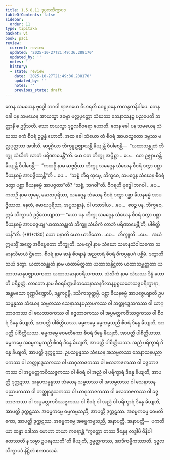 ```yaml
---
title: 1.5.8.11 ဒုဗ္ဗလသိက္ခာပဒ
tableOfContents: false
sidebar:
  order: 11
type: tipitaka
basket: vi
book: paci
review:
  current: review
  updated: '2025-10-27T21:49:36.288170'
  updated_by: ''
  notes: ''
  history:
  - state: review
    date: '2025-10-27T21:49:36.288170'
    updated_by: ''
    notes: ''
    previous_state: draft
---
```



<ReviewStatus review={frontmatter.review} showDetails={true} />

<HypothesisAnnotation frontmatter={frontmatter} />

<DynamicBreadcrumb />

<Division number="484" book="paci" e="ch" v="2" p="201">

<Paragraph number="1420" book="paci">
တေန သမယေန ဗုဒ္ဓေါ ဘဂဝါ ရာဇဂဟေ ဝိဟရတိ ဝေဠုဝနေ ကလန္ဒကနိဝါပေ. တေန ခေါ ပန သမယေန အာယသ္မာ ဒဗ္ဗော မလ္လပုတ္တော သံဃဿ သေနာသနဉ္စ ပညပေတိ ဘတ္တာနိ စ ဥဒ္ဒိသတိ. သော စာယသ္မာ ဒုဗ္ဗလစီဝရော ဟောတိ. တေန ခေါ ပန သမယေန သံဃဿ ဧကံ စီဝရံ ဥပ္ပန္နံ ဟောတိ. အထ ခေါ သံဃော တံ စီဝရံ အာယသ္မတော ဒဗ္ဗဿ မလ္လပုတ္တဿ အဒါသိ. ဆဗ္ဗဂ္ဂိယာ ဘိက္ခူ ဥဇ္ဈာယန္တိ ခိယျန္တိ ဝိပါစေန္တိ—  “ယထာသန္ထုတံ ဘိက္ခူ သံဃိကံ လာဘံ ပရိဏာမေန္တီ”တိ.
</Paragraph>

<Paragraph number="1421" book="paci">
ယေ တေ ဘိက္ခူ အပ္ပိစ္ဆာ …ပေ…  တေ ဥဇ္ဈာယန္တိ ခိယျန္တိ ဝိပါစေန္တိ—  “ကထဉှိ နာမ ဆဗ္ဗဂ္ဂိယာ ဘိက္ခူ သမဂ္ဂေန သံဃေန စီဝရံ ဒတွာ ပစ္ဆာ ခီယနဓမ္မံ အာပဇ္ဇိဿန္တီ”တိ …ပေ…  “သစ္စံ ကိရ တုမှေ, ဘိက္ခဝေ, သမဂ္ဂေန သံဃေန စီဝရံ ဒတွာ ပစ္ဆာ ခီယနဓမ္မံ အာပဇ္ဇထာ”တိ? “သစ္စံ, ဘဂဝါ”တိ. ဝိဂရဟိ ဗုဒ္ဓေါ ဘဂဝါ …ပေ…  ကထဉှိ နာမ တုမှေ, မောဃပုရိသာ, သမဂ္ဂေန သံဃေန စီဝရံ ဒတွာ ပစ္ဆာ ခီယနဓမ္မံ အာပဇ္ဇိဿထ. နေတံ, မောဃပုရိသာ, အပ္ပသန္နာနံ, ဝါ ပသာဒါယ …ပေ…  ဧဝဉ္စ ပန, ဘိက္ခဝေ, ဣမံ သိက္ခာပဒံ ဥဒ္ဒိသေယျာထ—
</Paragraph>

</Division>
<Division number="485" book="paci" e="ch" v="2" p="202">

<Paragraph number="1422" book="paci">
<Emphasis>“ယော ပန ဘိက္ခု သမဂ္ဂေန သံဃေန စီဝရံ ဒတွာ ပစ္ဆာ ခီယနဓမ္မံ အာပဇ္ဇေယျ ‘ယထာသန္ထုတံ ဘိက္ခူ သံဃိကံ လာဘံ ပရိဏာမေန္တီ’တိ, ပါစိတ္တိယန်”</Emphasis>တိ. (*81*:<Emphasis>130</Emphasis>)
</Paragraph>

</Division>
<Division number="486" book="paci" e="ch" v="2" p="202">

<Paragraph number="1423" book="paci">
<Emphasis>ယော ပနာ</Emphasis>တိ ယော ယာဒိသော …ပေ…  <Emphasis>ဘိက္ခူ</Emphasis>တိ …ပေ…  အယံ ဣမသ္မိံ အတ္ထေ အဓိပ္ပေတော ဘိက္ခူတိ.
</Paragraph>

<Paragraph number="1424" book="paci">
<Emphasis>သမဂ္ဂေါ</Emphasis> နာမ သံဃော သမာနသံဝါသကော သမာနသီမာယံ ဌိတော.
</Paragraph>

<Paragraph number="1425" book="paci">
<Emphasis>စီဝရံ</Emphasis> နာမ ဆန္နံ စီဝရာနံ အညတရံ စီဝရံ ဝိကပ္ပနုပဂံ ပစ္ဆိမံ.
</Paragraph>

<Paragraph number="1426" book="paci">
<Emphasis>ဒတွာ</Emphasis>တိ သယံ ဒတွာ.
</Paragraph>

<Paragraph number="1427" book="paci">
<Emphasis>ယထာသန္ထုတံ</Emphasis> နာမ ယထာမိတ္တတာ ယထာသန္ဒိဋ္ဌတာ ယထာသမ္ဘတ္တတာ ယထာသမာနုပဇ္ဈာယကတာ ယထာသမာနာစရိယကတာ.
</Paragraph>

<Paragraph number="1428" book="paci">
<Emphasis>သံဃိကံ</Emphasis> နာမ သံဃဿ ဒိန္နံ ဟောတိ ပရိစ္စတ္တံ.
</Paragraph>

<Paragraph number="1429" book="paci">
<Emphasis>လာဘော</Emphasis> နာမ စီဝရပိဏ္ဍပါတသေနာသနဂိလာနပ္ပစ္စယဘေသဇ္ဇပရိက္ခာရာ, အန္တမသော စုဏ္ဏပိဏ္ဍောပိ, ဒန္တကဋ္ဌမ္ပိ, ဒသိကသုတ္တမ္ပိ.
</Paragraph>

<Paragraph number="1430" book="paci">
<Emphasis>ပစ္ဆာ ခီယနဓမ္မံ အာပဇ္ဇေယျာ</Emphasis>တိ ဥပသမ္ပန္နဿ သံဃေန သမ္မတဿ သေနာသနပညာပကဿ ဝါ ဘတ္တုဒ္ဒေသကဿ ဝါ ယာဂုဘာဇကဿ ဝါ ဖလဘာဇကဿ ဝါ ခဇ္ဇဘာဇကဿ ဝါ အပ္ပမတ္တကဝိဿဇ္ဇကဿ ဝါ စီဝရံ ဒိန္နေ ခိယျတိ, အာပတ္တိ ပါစိတ္တိယဿ.
</Paragraph>

</Division>
<Division number="487" book="paci" e="ch" v="2" p="202">

<Paragraph number="1431" book="paci">
ဓမ္မကမ္မေ ဓမ္မကမ္မသညီ စီဝရံ ဒိန္နေ ခိယျတိ, အာပတ္တိ ပါစိတ္တိယဿ. ဓမ္မကမ္မေ ဝေမတိကော စီဝရံ ဒိန္နေ ခိယျတိ, အာပတ္တိ ပါစိတ္တိယဿ. ဓမ္မကမ္မေ အဓမ္မကမ္မသညီ စီဝရံ ဒိန္နေ ခိယျတိ, အာပတ္တိ ပါစိတ္တိယဿ.
</Paragraph>

<Paragraph number="1432" book="paci">
အညံ ပရိက္ခာရံ ဒိန္နေ ခိယျတိ, အာပတ္တိ ဒုက္ကဋဿ. ဥပသမ္ပန္နဿ သံဃေန အသမ္မတဿ သေနာသနပညာပကဿ ဝါ ဘတ္တုဒ္ဒေသကဿ ဝါ ယာဂုဘာဇကဿ ဝါ ဖလဘာဇကဿ ဝါ ခဇ္ဇဘာဇကဿ ဝါ အပ္ပမတ္တကဝိဿဇ္ဇကဿ ဝါ စီဝရံ ဝါ အညံ ဝါ ပရိက္ခာရံ ဒိန္နေ ခိယျတိ, အာပတ္တိ ဒုက္ကဋဿ. အနုပသမ္ပန္နဿ သံဃေန သမ္မတဿ ဝါ အသမ္မတဿ ဝါ သေနာသနပညာပကဿ ဝါ ဘတ္တုဒ္ဒေသကဿ ဝါ ယာဂုဘာဇကဿ ဝါ ဖလဘာဇကဿ ဝါ ခဇ္ဇဘာဇကဿ ဝါ အပ္ပမတ္တကဝိဿဇ္ဇကဿ ဝါ စီဝရံ ဝါ အညံ ဝါ ပရိက္ခာရံ ဒိန္နေ ခိယျတိ, အာပတ္တိ ဒုက္ကဋဿ. အဓမ္မကမ္မေ ဓမ္မကမ္မသညီ, အာပတ္တိ ဒုက္ကဋဿ. အဓမ္မကမ္မေ ဝေမတိကော, အာပတ္တိ ဒုက္ကဋဿ. အဓမ္မကမ္မေ အဓမ္မကမ္မသညီ, အနာပတ္တိ.
</Paragraph>

</Division>
<Division number="488" book="paci" e="ch" v="2" p="203">

<Paragraph number="1433" book="paci">
အနာပတ္တိ—  ပကတိယာ ဆန္ဒာ ဒေါသာ မောဟာ ဘယာ ကရောန္တံ “ကွတ္ထော တဿ ဒိန္နေန လဒ္ဓါပိ ဝိနိပါတေဿတိ န သမ္မာ ဥပနေဿတီ”တိ ခိယျတိ, ဥမ္မတ္တကဿ, အာဒိကမ္မိကဿာတိ.

</Paragraph>
</Division>

<Paragraph number="1434" type="center" book="paci">
ဒုဗ္ဗလသိက္ခာပဒံ နိဋ္ဌိတံ ဧကာဒသမံ.
</Paragraph>